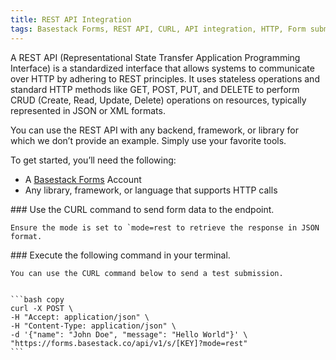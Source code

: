 ```yaml
---
title: REST API Integration
tags: Basestack Forms, REST API, CURL, API integration, HTTP, Form submission, JSON response, Backend integration, Web development, Developer tools, "2025"
---
```



A REST API (Representational State Transfer Application Programming Interface) is a standardized interface that allows systems to communicate over HTTP by adhering to REST principles. It uses stateless operations and standard HTTP methods like GET, POST, PUT, and DELETE to perform CRUD (Create, Read, Update, Delete) operations on resources, typically represented in JSON or XML formats.

<Callout type="info" emoji="ℹ️">
    You can use the REST API with any backend, framework, or library for which we don’t provide an example. Simply use
    your favorite tools.
</Callout>

To get started, you’ll need the following:

- A [Basestack Forms](https://forms.basestack.co) Account
- Any library, framework, or language that supports HTTP calls


<Steps>

<Step>
    ### Use the CURL command to send form data to the endpoint.

    Ensure the mode is set to `mode=rest to retrieve the response in JSON format.

</Step>
<Step>
    ### Execute the following command in your terminal.

    You can use the CURL command below to send a test submission.


    ```bash copy
    curl -X POST \
    -H "Accept: application/json" \
    -H "Content-Type: application/json" \
    -d '{"name": "John Doe", "message": "Hello World"}' \
    "https://forms.basestack.co/api/v1/s/[KEY]?mode=rest"
    ```
</Step>
</Steps>